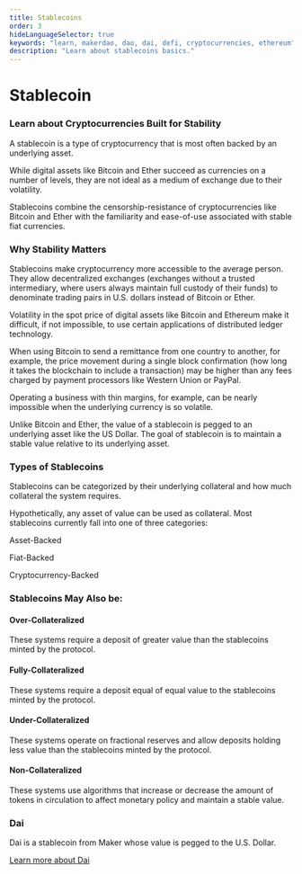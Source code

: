 ```yaml
---
title: Stablecoins
order: 3
hideLanguageSelector: true
keywords: "learn, makerdao, dao, dai, defi, cryptocurrencies, ethereum"
description: "Learn about stablecoins basics."
---
```


# Stablecoin

### Learn about Cryptocurrencies Built for Stability

A stablecoin is a type of cryptocurrency that is most often backed by an underlying asset.

While digital assets like Bitcoin and Ether succeed as currencies on a number of levels, they are not ideal as a medium of exchange due to their volatility.

Stablecoins combine the censorship-resistance of cryptocurrencies like Bitcoin and Ether with the familiarity and ease-of-use associated with stable fiat currencies.

### Why Stability Matters

Stablecoins make cryptocurrency more accessible to the average person. They allow decentralized exchanges (exchanges without a trusted intermediary, where users always maintain full custody of their funds) to denominate trading pairs in U.S. dollars instead of Bitcoin or Ether.

Volatility in the spot price of digital assets like Bitcoin and Ethereum make it difficult, if not impossible, to use certain applications of distributed ledger technology.

When using Bitcoin to send a remittance from one country to another, for example, the price movement during a single block confirmation (how long it takes the blockchain to include a transaction) may be higher than any fees charged by payment processors like Western Union or PayPal. 

Operating a business with thin margins, for example, can be nearly impossible when the underlying currency is so volatile.

Unlike Bitcoin and Ether, the value of a stablecoin is pegged to an underlying asset like the US Dollar. The goal of stablecoin is to maintain a stable value relative to its underlying asset.

### Types of Stablecoins

Stablecoins can be categorized by their underlying collateral and how much collateral the system requires.

Hypothetically, any asset of value can be used as collateral. Most stablecoins currently fall into one of three categories:

<List>

Asset-Backed

Fiat-Backed

Cryptocurrency-Backed

</List>

### Stablecoins May Also be:

<List>

<Box>

#### Over-Collateralized 
These systems require a deposit of greater value than the stablecoins minted by the protocol.

</Box>

<Box>

#### Fully-Collateralized 
These systems require a deposit equal of equal value to the stablecoins minted by the protocol.

</Box>

<Box>

#### Under-Collateralized 
These systems operate on fractional reserves and allow deposits holding less value than the stablecoins minted by the protocol.

</Box>

<Box>

#### Non-Collateralized 
These systems use algorithms that increase or decrease the amount of tokens in circulation to affect monetary policy and maintain a stable value.

</Box>

</List>

### Dai

Dai is a stablecoin from Maker whose value is pegged to the U.S. Dollar.

<CTA>

<Link>

[Learn more about Dai](/learn/Dai/)

</Link>

</CTA>